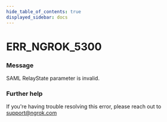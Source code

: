 ```yaml
---
hide_table_of_contents: true
displayed_sidebar: docs
---
```



# ERR_NGROK_5300

### Message

SAML RelayState parameter is invalid.

<ErrorDetails error="err_ngrok_5300" />

### Further help

If you're having trouble resolving this error, please reach out to [support@ngrok.com](mailto:support@ngrok.com?subject=Help%20with%20ERR_NGROK_5300)
